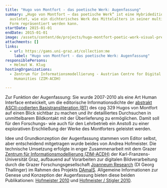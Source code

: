 ```yaml
---
title: "Hugo von Montfort - das poetische Werk: Augenfassung"
summary: „Hugo von Montfort – das poetische Werk“ ist eine Hybridedition, die
  auslotet, wie ein dichterisches Werk des Mittelalters in seiner multimedialen
  Form repräsentiert werden kann.
startDate: 2015-01-01
endDate: 2015-01-01
image: /assets/content/de/projects/hugo-montfort-poetic-work-visual-presentation/hugo_v_montfort_2.png
attachments: []
links:
  - url: https://gams.uni-graz.at/collection:me
    label: "Hugo von Montfort - das poetische Werk: Augenfassung"
responsiblePersons:
  - Helmut W. Klug
hostingOrganizations:
  - Zentrum für Informationsmodellierung - Austrian Centre for Digital
    Humanities (ZIM-ACDH)

---
```

Zur Funktion der Augenfassung: Sie wurde 2007-2010 als eine Art Human Interface entwickelt, um die editorische Informationsdichte der [abstrakt ASCII-codierten Basistransliteration (BT)](http://www-gewi.uni-graz.at/montfort-edition/index.html?/montfort-edition/btranslit.html) des cpg 329 Hugos von Montfort auf einen Blick sichtbar zu machen und ihr detailliertes Durchsuchen in unmittelbarem Bildkontakt mit der Überlieferung zu ermöglichen. Damit soll für den Forschungs- wie auch für den Lehrbetrieb ein Anstoß zu einer explorativen Erschließung der Werke des Montforters geleistet werden.

Idee und Grundkonzeption der Augenfassung stammen vom Editor selbst, aber entscheidend mitgetragen wurde beides von Andrea Hofmeister. Die technische Umsetzung erfolgte in enger Zusammenarbeit mit dem Grazer [Zentrum für Informationsmodellierung (ZIM-ACDH)](http://informationsmodellierung.uni-graz.at/) der Karl-Franzens-Universität Graz, aufbauend auf Vorarbeiten zur digitalen Bildverarbeitung durch die Grazer Forschungsgesellschaft [Joanneum Research](http://www.joanneum.at/) (DI Georg Thallinger) im Rahmen des Projekts [DAmalS](http://www.uni-graz.at/wernfried.hofmeister/damals/index.html). Allgemeine Informationen zur Genese und Konzeption der Augenfassung bieten diese beiden Publikationen: [Hofmeister 2010](http://www-gewi.uni-graz.at/montfort-edition/HOFMEISTER_Hugo_von_Montfort_EDITION-Sonderdruck.pdf) und [Hofmeister / Stigler 2010](http://www-gewi.uni-graz.at/montfort-edition/Hofmeister_Stigler_editio_2010_SONDERDRUCK.pdf).